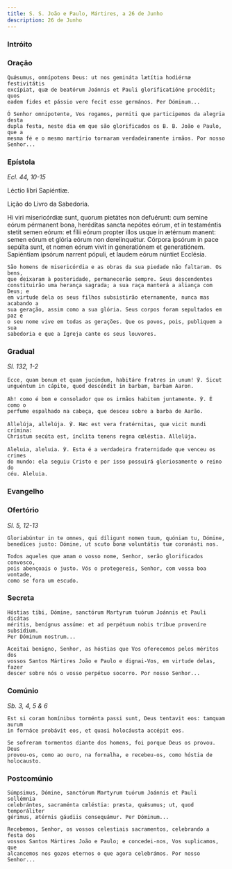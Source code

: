 ```yaml
---
title: S. S. João e Paulo, Mártires, a 26 de Junho
description: 26 de Junho
---
```



### Intróito

<LinkCard
  href="/missal/santos/06-15#intróito"
  title="S. S. Vito, Modesto e Crescência, Mártires"
/>

### Oração

<div class="side-by-side not-content">

    Quǽsumus, omnípotens Deus: ut nos gemináta lætítia hodiérnæ festivitátis
    excípiat, quæ de beatórum Joánnis et Pauli glorificatióne procédit; quos
    eadem fides et pássio vere fecit esse germános. Per Dóminum...

    Ó Senhor omnipotente, Vos rogamos, permiti que participemos da alegria desta
    dupla festa, neste dia em que são glorificados os B. B. João e Paulo, que a
    mesma fé e o mesmo martírio tornaram verdadeiramente irmãos. Por nosso
    Senhor...

</div>

### Epístola

<em>Ecl. 44, 10-15</em>

<div class="side-by-side not-content">

Léctio libri Sapiéntiæ.

Lição do Livro da Sabedoria.

  <span>
    Hi viri misericórdiæ sunt, quorum pietátes non defuérunt: cum semine eórum
    pérmanent bona, heréditas sancta nepótes eórum, et in testaméntis stetit
    semen eórum: et fílii eórum propter illos usque in ætérnum manent: semen
    eórum et glória eórum non derelinquétur. Córpora ipsórum in pace sepúlta
    sunt, et nomen eórum vivit in generatiónem et generatiónem. Sapiéntiam
    ipsórum narrent pópuli, et laudem eórum núntiet Ecclésia.

    São homens de misericórdia e as obras da sua piedade não faltaram. Os bens,
    que deixaram à posteridade, permanecerão sempre. Seus descendentes
    constituirão uma herança sagrada; a sua raça manterá a aliança com Deus; e
    em virtude dela os seus filhos subsistirão eternamente, nunca mas acabando a
    sua geração, assim como a sua glória. Seus corpos foram sepultados em paz e
    o seu nome vive em todas as gerações. Que os povos, pois, publiquem a sua
    sabedoria e que a Igreja cante os seus louvores.

</div>

### Gradual

<em>Sl. 132, 1-2</em>

<div class="side-by-side not-content">

    Ecce, quam bonum et quam jucúndum, habitáre fratres in unum! ℣. Sicut
    unguéntum in cápite, quod descéndit in barbam, barbam Aaron.

    Ah! como é bom e consolador que os irmãos habitem juntamente. ℣. É como o
    perfume espalhado na cabeça, que desceu sobre a barba de Aarão.

    Allelúja, allelúja. ℣. Hæc est vera fratérnitas, quæ vicit mundi crímina:
    Christum secúta est, ínclita tenens regna cœléstia. Allelúja.

    Aleluia, aleluia. ℣. Esta é a verdadeira fraternidade que venceu os crimes
    do mundo: ela seguiu Cristo e por isso possuirá gloriosamente o reino do
    céu. Aleluia.

</div>

### Evangelho

<LinkCard
  href="/missal/comum/8muitosmartires3#evangelho"
  title="Muitos Mártires - Missa Salus autem"
/>

### Ofertório

<em>Sl. 5, 12-13</em>

<div class="side-by-side not-content">

    Gloriabúntur in te omnes, qui díligunt nomen tuum, quóniam tu, Dómine,
    benedíces justo: Dómine, ut scuto bonæ voluntátis tuæ coronásti nos.

    Todos aqueles que amam o vosso nome, Senhor, serão glorificados convosco,
    pois abençoais o justo. Vós o protegereis, Senhor, com vossa boa vontade,
    como se fora um escudo.

</div>

### Secreta

<div class="side-by-side not-content">

    Hóstias tibi, Dómine, sanctórum Martyrum tuórum Joánnis et Pauli dicátas
    méritis, benígnus assúme: et ad perpétuum nobis tríbue proveníre subsídium.
    Per Dóminum nostrum...

    Aceitai benigno, Senhor, as hóstias que Vos oferecemos pelos méritos dos
    vossos Santos Mártires João e Paulo e dignai-Vos, em virtude delas, fazer
    descer sobre nós o vosso perpétuo socorro. Por nosso Senhor...

</div>

### Comúnio

<em>Sb. 3, 4, 5 & 6</em>

<div class="side-by-side not-content">

    Est si coram homínibus torménta passi sunt, Deus tentavit eos: tamquam aurum
    in fornáce probávit eos, et quasi holocáusta accépit eos.

    Se sofreram tormentos diante dos homens, foi porque Deus os provou. Deus
    provou-os, como ao ouro, na fornalha, e recebeu-os, como hóstia de
    holocausto.

</div>

### Postcomúnio

<div class="side-by-side not-content">

    Súmpsimus, Dómine, sanctórum Martyrum tuórum Joánnis et Pauli sollémnia
    celebrántes, sacraménta cœléstia: præsta, quǽsumus; ut, quod temporáliter
    gérimus, ætérnis gáudiis consequámur. Per Dóminum...

    Recebemos, Senhor, os vossos celestiais sacramentos, celebrando a festa dos
    vossos Santos Mártires João e Paulo; e concedei-nos, Vos suplicamos, que
    alcancemos nos gozos eternos o que agora celebrámos. Por nosso Senhor...

</div>
